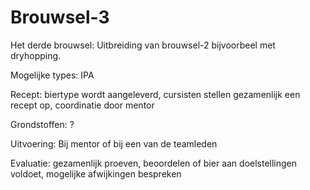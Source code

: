 # Brouwsel-3

Het derde brouwsel: Uitbreiding van brouwsel-2 bijvoorbeel met dryhopping.

Mogelijke types: IPA

Recept: biertype wordt aangeleverd, cursisten stellen gezamenlijk een recept op, coordinatie door mentor

Grondstoffen: ?

Uitvoering: Bij mentor of bij een van de teamleden

Evaluatie: gezamenlijk proeven, beoordelen of bier aan doelstellingen voldoet, mogelijke afwijkingen bespreken
